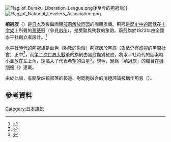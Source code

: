 [[Image:Flag_of_Buraku_Liberation_League.png|thumb]]後至今的荊冠旗]]
[[Image:Flag_of_National_Levelers_Association.png|thumb]]

'''荊冠旗'''（{{jpn|j=荊冠旗|hg=けいかんき|rm=Keikanki}}）是[[日本|日本]]{{lj|全國水平社|全国水平社}}及後繼團體[[部落解放同盟|部落解放同盟]]的團體旗幟。荊冠是[[歷史中的耶穌|歷史中的耶穌]]在[[十字架|十字架]]上所戴的[[薔薇|薔薇]]冠（參見[[INRI|INRI]]），是受難與殉教的象徵。荊冠旗於1923年由全國水平社創立者{{lj|西光萬吉|西光万吉}}設計。<ref>{{cite web|url=http://blltokyo.net/siryou/kiso/keikanki.html|script-title=ja:荊冠旗|publisher=部落解放同盟東京都聯合会|accessdate=2020-09-01}}</ref>

水平社時代的荊冠旗是[[血|血]]色（殉教的象徵）荊冠居於黑底（象徵仍有[[歧視|歧視]]的黑闇社會）正中<ref>{{Cite web |url=http://www.jca.apc.org/~hirooka/keikan.jpg |title=畫像 |accessdate=2020-09-01 |archive-date=2014-03-17 |archive-url=https://web.archive.org/web/20140317145558/http://www.jca.apc.org/~hirooka/keikan.jpg |dead-url=no }}</ref>，而[[第二次世界大戰|第二次世界大戰]]後的旗則由黑底變爲紅底，將水平社時代的圖案縮小並放在左上角，還插入了代表希望的白星<ref>{{Cite web |url=http://www3.kcn.ne.jp/~bllyokoi/App0001211.jpg |title=畫像 |accessdate=2020-09-01 |archive-date=2007-09-27 |archive-url=https://web.archive.org/web/20070927023415/http://www3.kcn.ne.jp/~bllyokoi/App0001211.jpg |dead-url=no }}</ref>。現今，題爲「荊冠旗」的欄目在[[機關報|機關報]]《{{lj|解放新聞|解放新聞}}》連載。

由於此旗，有關受歧視部落的報道、對同胞融合的消極評論被稱作荊忌（{{lang|ja|荊タブー}}）。

==參考資料==
{{reflist}}
{{DEFAULTSORT:Keikanki}}
[[Category:日本旗帜|Category:日本旗帜]]